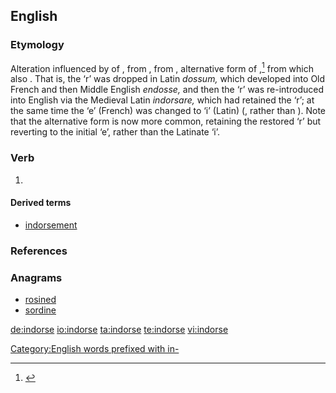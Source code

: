 ==English==

===Etymology===
Alteration influenced by {{etyl|ML.|en}} {{term|indorso|indorsare|lang=la}} of {{etyl|enm|en}} {{term|endosse|lang=enm}}, from {{etyl|fro}} {{term|endosser||to put on back|lang=fro}}, from {{etyl|la|en}} {{term|dossum|lang=la}}, alternative form of {{term|dorsum||lang=la|back}},<ref>{{R:Online Etymology Dictionary}}</ref> from which also {{term|dorsal||of the back|lang=en}}. That is, the ‘r’ was dropped in Latin ''dossum,'' which developed into Old French and then Middle English ''endosse,'' and then the ‘r’ was re-introduced into English via the Medieval Latin ''indorsare,'' which had retained the ‘r’; at the same time the ‘e’ (French) was changed to ‘i’ (Latin) ({{term|in-|lang=en}}, rather than {{term|en-|lang=en}}). Note that the alternative form {{term|endorse|lang=en}} is now more common, retaining the restored ‘r’ but reverting to the initial ‘e’, rather than the Latinate ‘i’.

[[Category:English words prefixed with in-]]

===Verb===
{{en-verb|indors|ing}}

# {{British|India|rare}} {{alternative form of|endorse}}

====Derived terms====
* [[indorsement]]

===References===
<references/>

===Anagrams===
* [[rosined#English|rosined]]
* [[sordine#English|sordine]]

[[de:indorse]]
[[io:indorse]]
[[ta:indorse]]
[[te:indorse]]
[[vi:indorse]]